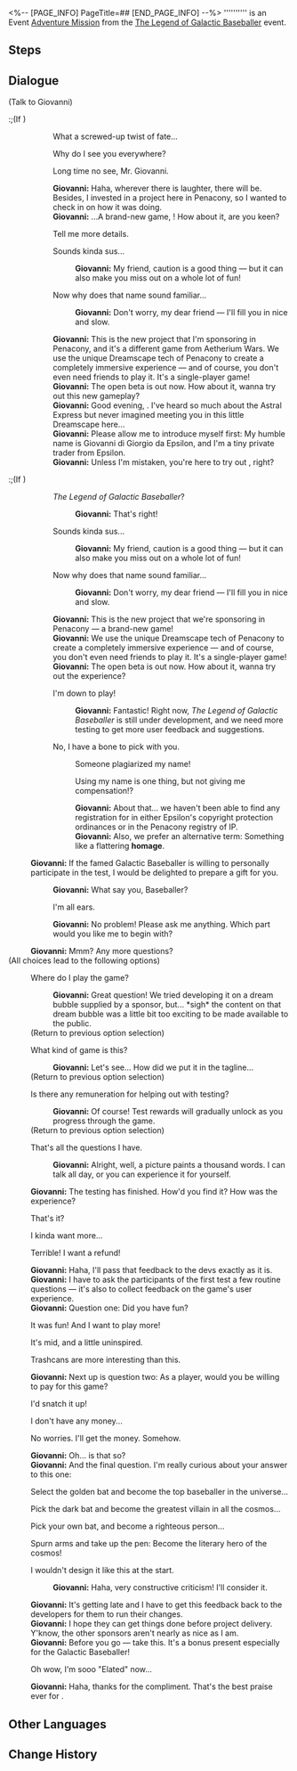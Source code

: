 <%-- [PAGE_INFO]
PageTitle=##
[END_PAGE_INFO] --%>
{{Stub|Dialogue.}}
{{Mission Infobox
|id            = 8022202
|title         = 
|image         = <!--Mission .png-->
|type          = Adventure
|event_name    = The Legend of Galactic Baseballer
|chapter       = 
|requirements  = {{subst:void|<!--Unknown: {"Type":"Manual"}-->}}
|summary       = <!--official mission summary from Fate's Atlas-->
|characters    = Giovanni; Trailblazer
|startLocation = [[Penacony]] - [[Golden Hour]]
|world         = Penacony
|area          = Golden Hour
|prev          = 
|next          = 
|rewards       = 
}}
'''''''''' is an Event [[Adventure Mission]] from the [[The Legend of Galactic Baseballer]] event.

==Steps==


<!--
==Gameplay Notes==

--><!--
==Trial Character==

-->
==Dialogue==
{{Stub Dialogue}}


;(Talk to Giovanni)
:;(If {{cx}}<!--SubMission Finish: 801410106-->)
:::{{tx}}
:::{{DIcon|Arrow}} What a screwed-up twist of fate...
:::{{DIcon|Arrow}} Why do I see you everywhere?
:::{{DIcon|Arrow}} Long time no see, Mr. Giovanni.
:::'''Giovanni:''' Haha, wherever there is laughter, there {{Rubi|I|Fools}} will be. Besides, I invested in a project here in Penacony, so I wanted to check in on how it was doing.
:::'''Giovanni:''' ...A brand-new game, {{Color|keyword|nobold=1|''The Legend of Galactic Baseballer''}}! How about it, are you keen?
:::{{DIcon|Arrow}} Tell me more details.
:::{{DIcon|Arrow}} Sounds kinda sus...
::::'''Giovanni:''' My friend, caution is a good thing &mdash; but it can also make you miss out on a whole lot of fun!
:::{{DIcon|Arrow}} Now why does that name sound familiar...
::::'''Giovanni:''' Don't worry, my dear friend &mdash; I'll fill you in nice and slow.
:::'''Giovanni:''' This is the new project that I'm sponsoring in Penacony, and it's a different game from Aetherium Wars. We use the unique Dreamscape tech of Penacony to create a completely immersive experience &mdash; and of course, you don't even need friends to play it. It's a single-player game!
:::'''Giovanni:''' The open beta is out now. How about it, wanna try out this new gameplay?
:::'''Giovanni:''' Good evening, {{MC|m=dashing sir|f=lovely miss}}. I've heard so much about the Astral Express but never imagined meeting you in this little Dreamscape here...
:::'''Giovanni:''' Please allow me to introduce myself first: My humble name is Giovanni di Giorgio da Epsilon, and I'm a tiny private trader from Epsilon.
:::'''Giovanni:''' Unless I'm mistaken, you're here to try out {{Color|keyword|nobold=1|''The Legend of Galactic Baseballer''}}, right?
:;(If {{cx}}<!--SubMission not Finish: 801410106-->)
:::{{tx}}
:::{{DIcon|Arrow}} ''The Legend of Galactic Baseballer''?
::::'''Giovanni:''' That's right!
:::{{DIcon|Arrow}} Sounds kinda sus...
::::'''Giovanni:''' My friend, caution is a good thing &mdash; but it can also make you miss out on a whole lot of fun!
:::{{DIcon|Arrow}} Now why does that name sound familiar...
::::'''Giovanni:''' Don't worry, my dear friend &mdash; I'll fill you in nice and slow.
:::'''Giovanni:''' This is the new project that we're sponsoring in Penacony &mdash; a brand-new game!
:::'''Giovanni:''' We use the unique Dreamscape tech of Penacony to create a completely immersive experience &mdash; and of course, you don't even need friends to play it. It's a single-player game!
:::'''Giovanni:''' The open beta is out now. How about it, wanna try out the experience?
::{{DIcon|Arrow}} I'm down to play!
:::'''Giovanni:''' Fantastic! Right now, ''The Legend of Galactic Baseballer'' is still under development, and we need more testing to get more user feedback and suggestions.
::{{DIcon|Arrow}} No, I have a bone to pick with you.
:::{{DIcon|Arrow}} Someone plagiarized my name!
:::{{DIcon|Arrow}} Using my name is one thing, but not giving me compensation!?
:::'''Giovanni:''' About that... we haven't been able to find any registration for {{Color|keyword|nobold=1|Galactic Baseballer}} in either Epsilon's copyright protection ordinances or in the Penacony registry of IP.
:::'''Giovanni:''' Also, we prefer an alternative term: Something like a flattering '''homage'''.
:'''Giovanni:''' If the famed Galactic Baseballer is willing to personally participate in the test, I would be delighted to prepare a gift for you.
::'''Giovanni:''' What say you, {{MC|m=Mister|f=Miss}} Baseballer?
::{{DIcon|Arrow}} I'm all ears.
::'''Giovanni:''' No problem! Please ask me anything. Which part would you like me to begin with?
::{{tx}}
:'''Giovanni:''' Mmm? Any more questions?
;(All choices lead to the following options)
:{{DIcon|Talk}} Where do I play the game?
::'''Giovanni:''' Great question! We tried developing it on a dream bubble supplied by a sponsor, but... *sigh* the content on that dream bubble was a little bit too exciting to be made available to the public.
::{{tx}}
:;(Return to previous option selection)
:{{DIcon|Talk}} What kind of game is this?
::'''Giovanni:''' Let's see... How did we put it in the tagline...
::{{tx}}
:;(Return to previous option selection)
:{{DIcon|Talk}} Is there any remuneration for helping out with testing?
::'''Giovanni:''' Of course! Test rewards will gradually unlock as you progress through the game.
::{{tx}}
:;(Return to previous option selection)
:{{DIcon|Arrow}} That's all the questions I have.
::'''Giovanni:''' Alright, well, a picture paints a thousand words. I can talk all day, or you can experience it for yourself.
::{{tx}}

:{{tx}}
:'''Giovanni:''' The testing has finished. How'd you find it? How was the experience?
:{{DIcon|Arrow}} That's it?
:{{DIcon|Arrow}} I kinda want more...
:{{DIcon|Arrow}} Terrible! I want a refund!
:'''Giovanni:''' Haha, I'll pass that feedback to the devs exactly as it is.
:'''Giovanni:''' I have to ask the participants of the first test a few routine questions &mdash; it's also to collect feedback on the game's user experience.
:'''Giovanni:''' Question one: Did you have fun?
:{{DIcon|Arrow}} It was fun! And I want to play more!
:{{DIcon|Arrow}} It's mid, and a little uninspired.
:{{DIcon|Arrow}} Trashcans are more interesting than this.
:'''Giovanni:''' Next up is question two: As a player, would you be willing to pay for this game?
:{{DIcon|Arrow}} I'd snatch it up!
:{{DIcon|Arrow}} I don't have any money...
:{{DIcon|Arrow}} No worries. I'll get the money. Somehow.
:'''Giovanni:''' Oh... is that so?
:'''Giovanni:''' And the final question. I'm really curious about your answer to this one:
:{{DIcon|Arrow}} Select the golden bat and become the top baseballer in the universe...
:{{DIcon|Arrow}} Pick the dark bat and become the greatest villain in all the cosmos...
:{{DIcon|Arrow}} Pick your own bat, and become a righteous person...
:{{DIcon|Arrow}} Spurn arms and take up the pen: Become the literary hero of the cosmos!
:{{DIcon|Arrow}} I wouldn't design it like this at the start.
::'''Giovanni:''' Haha, very constructive criticism! I'll consider it.
:'''Giovanni:''' It's getting late and I have to get this feedback back to the developers for them to run their changes.
:'''Giovanni:''' I hope they can get things done before project delivery. Y'know, the other sponsors aren't nearly as nice as I am.
:'''Giovanni:''' Before you go &mdash; take this. It's a bonus present especially for the Galactic Baseballer!
:{{DIcon|Arrow}} Oh wow, I'm sooo "Elated" now...
:'''Giovanni:''' Haha, thanks for the compliment. That's the best praise ever for {{Rubi|us|Fools}}.
:{{tx}}
{{Dialogue End}}

==Other Languages==
{{Other Languages
|en   = 
|zhs  = 
|zht  = 
|ja   = 
|ko   = 
|es   = 
|fr   = 
|ru   = 
|th   = 
|vi   = 
|de   = 
|id   = 
|pt   = 
}}

==Change History==
{{Change History|2.2}}
